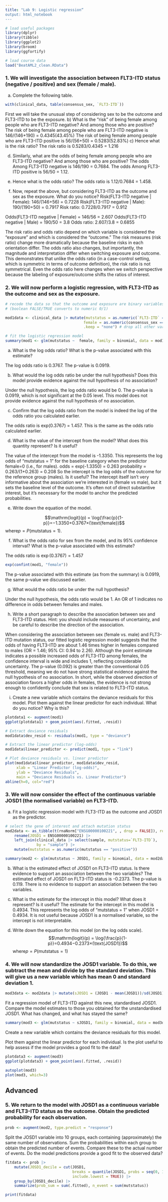 ```yaml
---
title: "Lab 9: Logistic regression“
output: html_notebook
---
```


```r
# load useful packages
library(dplyr)
library(tibble)
library(ggplot2)
library(broom)
library(ggfortify)
```

```r
# load course data
load("BeatAML2_clean.RData")
```

### 1. We will investigate the association between FLT3-ITD status (negative / positive) and sex (female / male).
a) Complete the following table.

```r
with(clinical_data, table(consensus_sex, `FLT3-ITD`))
```
First we will take the unusual step of considering sex to be the outcome and FLT3-ITD to be the exposure.
b) What is the “risk” of being female among people who are FLT3-ITD negative? And among those who are positive?
The risk of being female among people who are FLT3-ITD negative is 146/(146+190) = 0.4345(43.45%)
The risk of being female among people who are FLT3-ITD positive is 56/(56+50) = 0.5283(52.83%)
c) Hence what is the risk ratio?
The risk ratio is 0.5283/0.4345 = 1.216

d) Similarly, what are the odds of being female among people who are FLT3-ITD negative? And among those who are positive?
The odds Among FLT3-ITD negative is 146/190 = 0.7684.
The odds Among FLT3-ITD positive is 56/50 = 1.12.
e) Hence what is the odds ratio?
The odds ratio is 1.12/0.7684 = 1.458.

f) Now, repeat the above, but considering FLT3-ITD as the outcome and sex as the exposure. What do you notice?
Risk(FLT3-ITD negative | Female): 146/(146+56) = 0.7228
Risk(FLT3-ITD negative | Male): 190/(190+50) = 0.7917
Risk ratio: 0.7228/0.7917 = 0.912

Odds(FLT3-ITD negative | Female) = 146/56 = 2.607
Odds(FLT3-ITD negative | Male) = 190/50 = 3.8
Odds ratio: 2.607/3.8 = 0.6855

The risk ratio and odds ratio depend on which variable is considered the “exposure” and which is considered the “outcome.”
The risk measures (risk ratio) change more dramatically because the baseline risks in each orientation differ.
The odds ratio also changes, but importantly, the magnitude and interpretation differ when switching exposure and outcome.
This demonstrates that unlike the odds ratio (in a case-control setting, which is symmetric in terms of outcome definition), the risk ratio is not symmetrical. Even the odds ratio here changes when we switch perspective because the labeling of exposure/outcome shifts the ratios of interest.

### 2. We will now perform a logistic regression, with FLT3-ITD as the outcome and sex as the exposure.

```r
# recode the data so that the outcome and exposure are binary variables
# (boolean FALSE/TRUE converts to numeric 0/1)

mod1data <- clinical_data |> mutate(mutstatus = as.numeric(`FLT3-ITD` == "positive"),
                                   female = as.numeric(consensus_sex == "Female"), 
                                   .keep = "none") # drop all other variables
```

```r
# fit the logistic regression model
summary(mod1 <- glm(mutstatus ~  female, family = binomial, data = mod1data))

```
a) What is the log odds ratio? What is the p-value associated with this estimate?

The log odds ratio is 0.3767. The p-value is 0.0919.

b) What would the log odds ratio be under the null hypothesis? Does this model provide evidence against the null hypothesis of no association?

Under the null hypothesis, the log odds ratio would be 0. The p-value is 0.0919, which is not significant at the 0.05 level. This model does not provide evidence against the null hypothesis of no association.

c) Confirm that the log odds ratio from the model is indeed the log of the odds ratio you calculated earlier.

The odds ratio is exp(0.3767) = 1.457. This is the same as the odds ratio calculated earlier.

d) What is the value of the intercept from the model? What does this quantity represent? Is it useful?

The value of the intercept from the model is -1.3350. This represents the log odds of “mutstatus = 1” for the baseline category when the predictor female=0 (i.e., for males).
odds = exp(-1.3350) = 0.263
probability = 0.263/(1+0.263) = 0.208
So the intercept is the log odds of the outcome for the reference group (males). Is it useful? The intercept itself isn’t very informative about the association we’re interested in (female vs male), but it sets the baseline level of the outcome. It’s often not of direct substantive interest, but it’s necessary for the model to anchor the predicted probabilities.

e) Write down the equation of the model.

$$\mathrm{logit}(p) = \log{\frac{p}{1-p}}=−1.3350+0.3767×(\text{female})$$
where$p=P(\text{mutstatus}=1)$.

f) What is the odds ratio for sex from the model, and its 95% confidence interval? What is the p-value associated with this estimate?

The odds ratio is $\exp(0.3767) = 1.457$

```r
exp(confint(mod1, "female"))
```
The p-value associated with this estimate (as from the summary) is 0.0919, the same p-value we discussed earlier.

g) What would the odds ratio be under the null hypothesis?

Under the null hypothesis, the odds ratio would be 1.
An OR of 1 indicates no difference in odds between females and males.

h) Write a short paragraph to describe the association between sex and FLT3-ITD status. Hint: you should include measures of uncertainty, and be careful to describe the direction of the association.

When considering the association between sex (female vs. male) and FLT3-ITD mutation status, our fitted logistic regression model suggests that the odds of having FLT3-ITD are about 1.46 times higher in females compared to males (OR = 1.46; 95% CI: 0.94 to 2.26). Although the point estimate indicates a possible increased odds of FLT3-ITD among females, the confidence interval is wide and includes 1, reflecting considerable uncertainty. The p-value (0.092) is greater than the conventional 0.05 threshold, meaning we do not have strong statistical evidence against the null hypothesis of no association. In short, while the observed direction of association favors a higher odds in females, the evidence is not strong enough to confidently conclude that sex is related to FLT3-ITD status.

i) Create a new variable which contains the deviance residuals for this model. Plot them against the linear predictor for each individual. What do you notice? Why is this?

```r
plotdata1 <- augment(mod1)
ggplot(plotdata1) + geom_point(aes(.fitted, .resid))
```
```r
# Extract deviance residuals
mod1data$dev_resid <- residuals(mod1, type = "deviance")

# Extract the linear predictor (log-odds)
mod1data$linear_predictor <- predict(mod1, type = "link")

# Plot deviance residuals vs. linear predictor
plot(mod1data$linear_predictor, mod1data$dev_resid, 
     xlab = "Linear Predictor (log-odds)", 
     ylab = "Deviance Residuals", 
     main = "Deviance Residuals vs. Linear Predictor")
abline(h=0, col="red")

```



### 3. We will now consider the effect of the continuous variable JOSD1 (the normalised variable) on FLT3-ITD.
a) Fit a logistic regression model with FLT3-ITD as the outcome and JOSD1 as the predictor.
```r
# select the gene of interest and attach mutation status
mod2data <- as_tibble(t(rnaNorm["ENSG00000100221", , drop = FALSE]), rownames = "sample") |> 
    rename(JOSD1 = ENSG00000100221) |>
    left_join(clinical_data |> select(sample, mutstatus=`FLT3-ITD`), 
              by = "sample") |>
    mutate(mutstatus = as.numeric(mutstatus == "positive"))

summary(mod2 <- glm(mutstatus ~ JOSD1, family = binomial, data = mod2data))
```

b) What is the estimated effect of JOSD1 on FLT3-ITD status. Is there evidence to support an association between the two variables?
The estimated effect of JOSD1 on FLT3-ITD status is -0.2373. The p-value is 0.119. There is no evidence to support an association between the two variables.

c) What is the estimate for the intercept in this model? What does it represent? Is it useful?
The estimate for the intercept in this model is 0.4934. This represents the log odds of “mutstatus = 1” when JOSD1 = 0.4934. It is not useful because JOSD1 is a normalised variable, so the intercept is not interpretable.




d) Write down the equation for this model (on the log odds scale).
$$\mathrm{logit}(p) = \log{\frac{p}{1-p}}=0.4934−0.2373×(\text{JOSD1})$$
where$p=P(\text{mutstatus}=1)$

### 4. We will now standardize the JOSD1 variable. To do this, we subtract the mean and divide by the standard deviation. This will give us a new variable which has mean 0 and standard deviation 1.
```r
mod3data <- mod2data |> mutate(sJOSD1 = (JOSD1 - mean(JOSD1))/sd(JOSD1))
```


Fit a regression model of FLT3-ITD against this new, standardised JOSD1. 
Compare the model estimates to those you obtained for the unstandardised JOSD1. What has changed, and what has stayed the same?
```r
summary(mod3 <- glm(mutstatus ~ sJOSD1, family = binomial, data = mod3data))
```
Create a new variable which contains the deviance residuals for this model. 

Plot them against the linear predictor for each individual. Is the plot useful to help assess if the model provides a good fit to the data?

```r
plotdata3 <- augment(mod3)
ggplot(plotdata3) + geom_point(aes(.fitted, .resid))
```

```r
autoplot(mod3)
plot(mod3, which=3)
```
## Advanced
### 5. We return to the model with JOSD1 as a continuous variable and FLT3-ITD status as the outcome. Obtain the predicted probability for each observation.
```r
prob <- augment(mod2, type.predict = "response")
```

Split the JOSD1 variable into 10 groups, each containing (approximately) the same number of observations. Sum the probabilities within each group to obtain the predicted number of events. Compare these to the actual number of events. Do the model predictions provide a good fit to the observed data?
```r
fitdata <- prob |> 
    mutate(JOSD1_decile = cut(JOSD1, 
                              breaks = quantile(JOSD1, probs = seq(0, 1, 0.1)),
                              include.lowest = TRUE)) |> 
    group_by(JOSD1_decile) |> 
    summarize(prob_sum = sum(.fitted), n_event = sum(mutstatus))
```

```r
print(fitdata)
```




